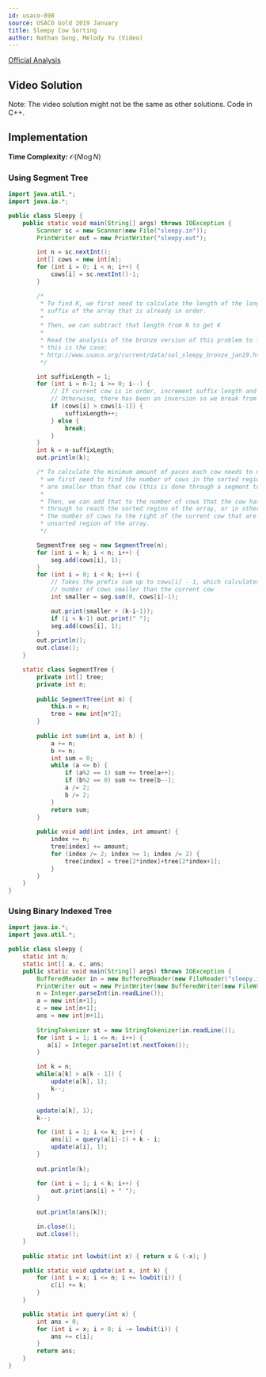 ```yaml
---
id: usaco-898
source: USACO Gold 2019 January
title: Sleepy Cow Sorting
author: Nathan Gong, Melody Yu (Video)
---
```


[Official Analysis](http://www.usaco.org/current/data/sol_sleepy_gold_jan19.html)

## Video Solution

Note: The video solution might not be the same as other solutions. Code in C++.
<Youtube id="6oyl7lTKdPY" />

## Implementation

**Time Complexity:** $\mathcal{O}(N\log N)$

### Using Segment Tree

<LanguageSection>

<JavaSection>

```java
import java.util.*;
import java.io.*;

public class Sleepy {
	public static void main(String[] args) throws IOException {
		Scanner sc = new Scanner(new File("sleepy.in"));
		PrintWriter out = new PrintWriter("sleepy.out");

		int n = sc.nextInt();
		int[] cows = new int[n];
		for (int i = 0; i < n; i++) {
			cows[i] = sc.nextInt()-1;
		}

		/*
		 * To find K, we first need to calculate the length of the longest
		 * suffix of the array that is already in order. 
		 * 
		 * Then, we can subtract that length from N to get K
		 * 
		 * Read the analysis of the bronze version of this problem to learn why
		 * this is the case:
		 * http://www.usaco.org/current/data/sol_sleepy_bronze_jan19.html
		 */

		int suffixLength = 1;
		for (int i = n-1; i >= 0; i--) {
			// If current cow is in order, increment suffix length and continue
			// Otherwise, there has been an inversion so we break from the loop
			if (cows[i] > cows[i-1]) {
				suffixLength++;
			} else {
				break;
			}
		}
		int k = n-suffixLegth;
		out.println(k);

		/* To calculate the minimum amount of paces each cow needs to make,
		 * we first need to find the number of cows in the sorted region that 
		 * are smaller than that cow (this is done through a segment tree).
		 * 
		 * Then, we can add that to the number of cows that the cow has to move
		 * through to reach the sorted region of the array, or in other words,
		 * the number of cows to the right of the current cow that are in the
		 * unsorted region of the array.
		 */

		SegmentTree seg = new SegmentTree(n);
		for (int i = k; i < n; i++) {
			seg.add(cows[i], 1);
		}
		for (int i = 0; i < k; i++) {
			// Takes the prefix sum up to cows[i] - 1, which calculates the
			// number of cows smaller than the current cow
			int smaller = seg.sum(0, cows[i]-1);

			out.print(smaller + (k-i-1));
			if (i < k-1) out.print(" ");
			seg.add(cows[i], 1);
		}
		out.println();
		out.close();
	}

	static class SegmentTree {
		private int[] tree;
		private int n;
	
		public SegmentTree(int n) {
			this.n = n;
			tree = new int[n*2];
		}
	
		public int sum(int a, int b) {
			a += n;
			b += n;
			int sum = 0;
			while (a <= b) {
				if (a%2 == 1) sum += tree[a++];
				if (b%2 == 0) sum += tree[b--];
				a /= 2;
				b /= 2;
			}
			return sum;
		}
	
		public void add(int index, int amount) {
			index += n;
			tree[index] += amount;
			for (index /= 2; index >= 1; index /= 2) {
				tree[index] = tree[2*index]+tree[2*index+1];
			}
		}
	}
}
```

</JavaSection>

</LanguageSection>


### Using Binary Indexed Tree

<LanguageSection>
<JavaSection>

```java
import java.io.*;
import java.util.*;

public class sleepy {
	static int n;
	static int[] a, c, ans;
	public static void main(String[] args) throws IOException {
		BufferedReader in = new BufferedReader(new FileReader("sleepy.in"));
		PrintWriter out = new PrintWriter(new BufferedWriter(new FileWriter("sleepy.out")));
		n = Integer.parseInt(in.readLine());
		a = new int[n+1];
		c = new int[n+1];
		ans = new int[n+1];
		
		StringTokenizer st = new StringTokenizer(in.readLine());
		for (int i = 1; i <= n; i++) {
		   a[i] = Integer.parseInt(st.nextToken());
		}

		int k = n;
		while(a[k] > a[k - 1]) {
			update(a[k], 1);
			k--;
		}

		update(a[k], 1);
		k--;

		for (int i = 1; i <= k; i++) {
			ans[i] = query(a[i]-1) + k - i;
			update(a[i], 1);
		}
		
		out.println(k);

		for (int i = 1; i < k; i++) {
			out.print(ans[i] + " ");
		}

		out.println(ans[k]);

		in.close();
		out.close();
	}
	
	public static int lowbit(int x) { return x & (-x); }

	public static void update(int x, int k) {
		for (int i = x; i <= n; i += lowbit(i)) {
			c[i] += k;
		}
	}

	public static int query(int x) {
		int ans = 0;
		for (int i = x; i > 0; i -= lowbit(i)) {
			ans += c[i];
		}
		return ans;
	}
}
```

</JavaSection>
</LanguageSection>